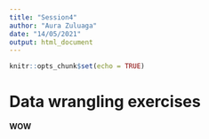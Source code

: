 ```yaml
---
title: "Session4"
author: "Aura Zuluaga"
date: "14/05/2021"
output: html_document
---
```


```r
knitr::opts_chunk$set(echo = TRUE)
```

# Data wrangling exercises

**WOW**